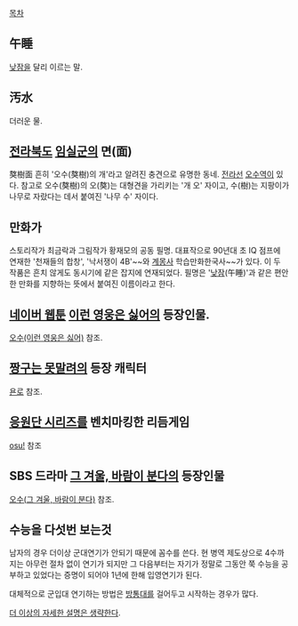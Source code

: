 [[목차]]
== 午睡 ==
[[낮잠]]을 달리 이르는 말.
== 汚水 ==
더러운 물.
== [[전라북도]] [[임실]]군의 면(面) ==
獒樹面
흔히 '오수(獒樹)의 개'라고 알려진 충견으로 유명한 동네. [[전라선]] [[오수역]]이 있다.
참고로 오수(獒樹)의 오(獒)는 대형견을 가리키는 '개 오' 자이고, 수(樹)는 지팡이가 나무로 자랐다는 데서 붙여진 '나무 수' 자이다.
== 만화가 ==
스토리작가 최금락과 그림작가 황재모의 공동 필명. 대표작으로 90년대 초 IQ 점프에 연재한 '천재들의 합창', '낙서쟁이 4B'~~와 [[계몽사]] 학습만화한국사~~가 있다. 이 두 작품은 흔치 않게도 동시기에 같은 잡지에 연재되었다.
필명은 '[[낮잠]](午睡)'과 같은 편안한 만화를 지향하는 뜻에서 붙여진 이름이라고 한다.
== [[네이버 웹툰]] [[이런 영웅은 싫어]]의 등장인물. ==
[[오수(이런 영웅은 싫어)]] 참조.
== [[짱구는 못말려]]의 등장 캐릭터 ==
[[욘로]] 참조.
== [[응원단 시리즈]]를 벤치마킹한 리듬게임 ==
[[osu!]] 참조
== SBS 드라마 [[그 겨울, 바람이 분다]]의 등장인물 ==
[[오수(그 겨울, 바람이 분다)]] 참조.
== 수능을 다섯번 보는것 ==
남자의 경우 더이상 군대연기가 안되기 때문에 꼼수를 쓴다. 현 병역 제도상으로 4수까지는 아무런 절차 없이 연기가 되지만 그 다음부터는 자기가 정말로 그동안 쭉 수능을 공부하고 있었다는 증명이 되어야 1년에 한해 입영연기가 된다.

대체적으로 군입대 연기하는 방법은 [[방통대]]를 걸어두고 시작하는 경우가 많다.

[[더 이상의 자세한 설명은 생략한다]].
